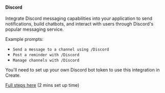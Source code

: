 #### Discord

Integrate Discord messaging capabilities into your application to send notifications, build chatbots, and interact with users through Discord's popular messaging service.

Example prompts:

* `Send a message to a channel using /Discord`
* `Post a reminder with /Discord`
* `Manage channels with /Discord`

<Tip>
  You'll need to set up your own Discord bot token to use this integration in Create.
  
  [Full steps here](/integrations/discord) (2 mins set up time)
</Tip>